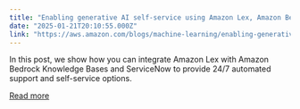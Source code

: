 ```yaml
---
title: "Enabling generative AI self-service using Amazon Lex, Amazon Bedrock, and ServiceNow"
date: "2025-01-21T20:10:55.000Z"
link: "https://aws.amazon.com/blogs/machine-learning/enabling-generative-ai-self-service-using-amazon-lex-amazon-bedrock-and-servicenow/"
---
```


In this post, we show how you can integrate Amazon Lex with Amazon Bedrock Knowledge Bases and ServiceNow to provide 24/7 automated support and self-service options.

[Read more](https://aws.amazon.com/blogs/machine-learning/enabling-generative-ai-self-service-using-amazon-lex-amazon-bedrock-and-servicenow/)
